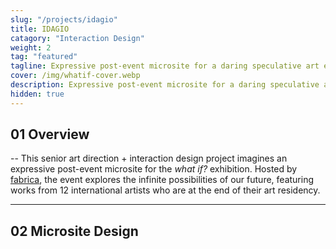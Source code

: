 ```yaml
---
slug: "/projects/idagio"
title: IDAGIO
catagory: "Interaction Design"
weight: 2
tag: "featured"
tagline: Expressive post-event microsite for a daring speculative art exhibition
cover: /img/whatif-cover.webp
description: Expressive post-event microsite for a daring speculative art exhibition
hidden: true
---
```


## 01 Overview

-- This senior art direction + interaction design project imagines an expressive post-event microsite for the _what if?_ exhibition. Hosted by [fabrica](https://www.fabrica.it/), the event explores the infinite possibilities of our future, featuring works from 12 international artists who are at the end of their art residency.

<ProjectInfo>
  <ProjectInfoItem
    fieldName="My Contribution"
    value="Interaction Design, Art Direction, Visual Design"
  />
  <ProjectInfoItem fieldName="Project Scope" value="8 Weeks Academic Project" />
  <ProjectInfoItem
    fieldName="Tools"
    value="Figma, Illustrator, Photoshop, After Effects"
  />
  <ProjectInfoItem
    fieldName="Team"
    value="Aamir Ali, Rhees Kennedy, Samyak Sah, Krista Mcdiarmid"
  />
</ProjectInfo>

---

## 02 Microsite Design
